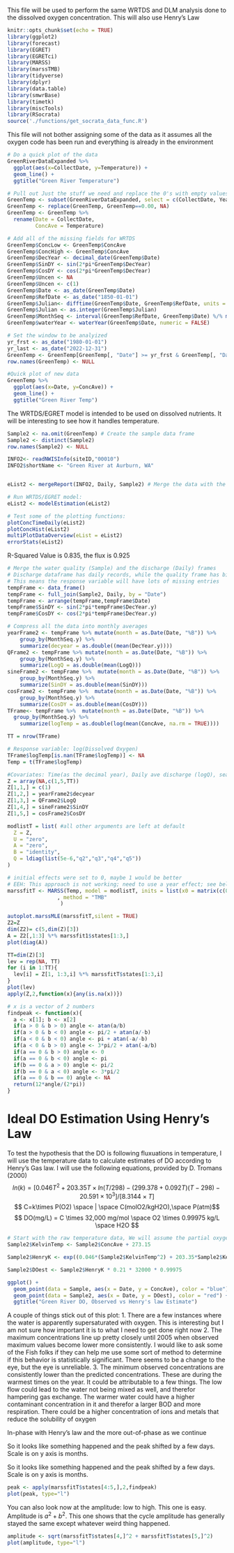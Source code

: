 This file will be used to perform the same WRTDS and DLM analysis done to the dissolved oxygen concentration. This will also use Henry's Law 

```r
knitr::opts_chunk$set(echo = TRUE)
library(ggplot2)
library(forecast)
library(EGRET)
library(EGRETci)
library(MARSS)
library(marssTMB)
library(tidyverse)
library(dplyr)
library(data.table)
library(smwrBase)
library(timetk)
library(miscTools)
library(RSocrata)
source('./functions/get_socrata_data_func.R')
```

This file will not bother assigning some of the data as it assumes all the oxygen code has been run and everything is already in the environment

```r
# Do a quick plot of the data
GreenRiverDataExpanded %>%
  ggplot(aes(x=CollectDate, y=Temperature)) +
  geom_line() +
  ggtitle("Green River Temperature")

```


```r
# Pull out Just the stuff we need and replace the 0's with empty values
GreenTemp <- subset(GreenRiverDataExpanded, select = c(CollectDate, Year, Month, Temperature))
GreenTemp <- replace(GreenTemp, GreenTemp==0.00, NA)
GreenTemp <- GreenTemp %>% 
  rename(Date = CollectDate,
         ConcAve = Temperature)

# Add all of the missing fields for WRTDS
GreenTemp$ConcLow <- GreenTemp$ConcAve
GreenTemp$ConcHigh <- GreenTemp$ConcAve
GreenTemp$DecYear <- decimal_date(GreenTemp$Date)
GreenTemp$SinDY <- sin(2*pi*GreenTemp$DecYear)
GreenTemp$CosDY <- cos(2*pi*GreenTemp$DecYear)
GreenTemp$Uncen <- NA
GreenTemp$Uncen <- c(1)
GreenTemp$Date <- as_date(GreenTemp$Date)
GreenTemp$RefDate <- as_date("1850-01-01")
GreenTemp$Julian<- difftime(GreenTemp$Date, GreenTemp$RefDate, units = "days")
GreenTemp$Julian <- as.integer(GreenTemp$Julian)
GreenTemp$MonthSeq <- interval(GreenTemp$RefDate, GreenTemp$Date) %/% months(1)
GreenTemp$waterYear <- waterYear(GreenTemp$Date, numeric = FALSE)

# Set the window to be analyized
yr_frst <- as_date("1980-01-01")
yr_last <- as_date("2022-12-31")
GreenTemp <- GreenTemp[GreenTemp[, "Date"] >= yr_frst & GreenTemp[, "Date"] <= yr_last,]
row.names(GreenTemp) <- NULL

#Quick plot of new data
GreenTemp %>%
  ggplot(aes(x=Date, y=ConcAve)) +
  geom_line() +
  ggtitle("Green River Temp")
```




The WRTDS/EGRET model is intended to be used on dissolved nutrients. It will be interesting to see how it handles temperature.
```r
Sample2 <- na.omit(GreenTemp) # Create the sample data frame
Sample2 <- distinct(Sample2)
row.names(Sample2) <- NULL

INFO2<- readNWISInfo(siteID,"00010")
INFO2$shortName <- "Green River at Aurburn, WA"


eList2 <- mergeReport(INFO2, Daily, Sample2) # Merge the data with the special EGRET function

# Run WRTDS/EGRET model:
eList2 <- modelEstimation(eList2)

# Test some of the plotting functions:
plotConcTimeDaily(eList2)
plotConcHist(eList2)
multiPlotDataOverview(eList = eList2)
errorStats(eList2) 
```
R-Squared Value is 0.835, the flux is 0.925








```r
# Merge the water quality (Sample) and the discharge (Daily) frames
# Discharge dataframe has daily records, while the quality frame has bi-monthly
# This means the response variable will have lots of missing entries
tempFrame <- data_frame()
tempFrame <- full_join(Sample2, Daily, by = "Date") 
tempFrame <- arrange(tempFrame,tempFrame$Date)
tempFrame$SinDY <- sin(2*pi*tempFrame$DecYear.y) 
tempFrame$CosDY <- cos(2*pi*tempFrame$DecYear.y) 

# Compress all the data into monthly averages
yearFrame2 <- tempFrame %>% mutate(month = as.Date(Date, "%B")) %>%
    group_by(MonthSeq.y) %>%
    summarize(decyear = as.double((mean(DecYear.y))))
QFrame2 <- tempFrame %>% mutate(month = as.Date(Date, "%B")) %>%
    group_by(MonthSeq.y) %>%
    summarize(LogQ = as.double(mean(LogQ))) 
sineFrame2 <- tempFrame %>%  mutate(month = as.Date(Date, "%B")) %>%
    group_by(MonthSeq.y) %>%
    summarize(SinDY = as.double(mean(SinDY)))
cosFrame2 <- tempFrame %>%  mutate(month = as.Date(Date, "%B")) %>%
    group_by(MonthSeq.y) %>%
    summarize(CosDY = as.double(mean(CosDY)))
TFrame<- tempFrame %>%  mutate(month = as.Date(Date, "%B")) %>%
  group_by(MonthSeq.y) %>%
    summarize(logTemp = as.double(log(mean(ConcAve, na.rm = TRUE))))

TT = nrow(TFrame)

# Response variable: log(Dissolved Oxygen)
TFrame$logTemp[is.nan(TFrame$logTemp)] <- NA
Temp = t(TFrame$logTemp)

#Covariates: Time(as the decimal year), Daily ave discharge (logQ), seasonal effects (sin and cos of the decimal year)
Z = array(NA,c(1,5,TT))
Z[1,1,] = c(1)
Z[1,2,] = yearFrame2$decyear
Z[1,3,] = QFrame2$LogQ
Z[1,4,] = sineFrame2$SinDY
Z[1,5,] = cosFrame2$CosDY

modlistT = list( #all other arguments are left at default
  Z = Z,
  U = "zero",
  A = "zero",
  B = "identity",
  Q = ldiag(list(5e-6,"q2","q3","q4","q5"))
)

# initial effects were set to 0, maybe 1 would be better
# EEH: This approach is not working; need to use a year effect; see below
marssfitT <- MARSS(Temp, model = modlistT, inits = list(x0 = matrix(c(0),5,1)),  control = list(maxit=3000)
                , method = "TMB"
                 )
```

```r
autoplot.marssMLE(marssfitT,silent = TRUE)
Z2=Z
dim(Z2)= c(5,dim(Z)[3])
A = Z2[,1:3] %*% marssfit1$states[1:3,]
plot(diag(A))

TT=dim(Z)[3]
lev = rep(NA, TT)
for (i in 1:TT){
  lev[i] = Z[1, 1:3,i] %*% marssfitT$states[1:3,i]
}
plot(lev)
apply(Z,2,function(x){any(is.na(x))})

```

```r
# x is a vector of 2 numbers
findpeak <- function(x){
  a <- x[1]; b <- x[2]
  if(a > 0 & b > 0) angle <- atan(a/b)
  if(a > 0 & b < 0) angle <- pi/2 + atan(a/-b)
  if(a < 0 & b < 0) angle <- pi + atan(-a/-b)
  if(a < 0 & b > 0) angle <- 3*pi/2 + atan(-a/b)
  if(a == 0 & b > 0) angle <- 0
  if(a == 0 & b < 0) angle <- pi
  if(b == 0 & a > 0) angle <- pi/2
  if(b == 0 & a < 0) angle <- 3*pi/2
  if(a == 0 & b == 0) angle <- NA
  return(12*angle/(2*pi))
}
```

# Ideal DO Estimation Using Henry's Law
To test the hypothesis that the DO is following fluxuations in temperature, I will use the temperature data to calculate estimates of DO according to Henry's Gas law. I will use the following equations, provided by D. Tromans (2000)
$$ln(k)=[0.046T^2 + 203.35T \times ln(T/298) - (299.378 + 0.092T)(T-298)-20.591 \times 10^3]/[8.3144\times T]$$
$$ C=k\times P(O2) \space | \space C(molO2/kgH2O),\space P(atm)$$
$$ DO(mg/L) = C \times 32,000 mg/mol \space O2 \times 0.99975 kg/L \space H2O $$


```r
# Start with the raw temperature data, We will assume the partial oxygen pressure remains constant at 0.21 atm to keep from overcomplicating things
Sample2$KelvinTemp <- Sample2$ConcAve + 273.15

Sample2$HenryK <- exp((0.046*(Sample2$KelvinTemp^2) + 203.35*Sample2$KelvinTemp*log(Sample2$KelvinTemp/298) - (299.378 + 0.092*Sample2$KelvinTemp)*(Sample2$KelvinTemp - 298) - 20.591*10^3)/(8.3144*Sample2$KelvinTemp))

Sample2$DOest <- Sample2$HenryK * 0.21 * 32000 * 0.99975

ggplot() +
  geom_point(data = Sample, aes(x = Date, y = ConcAve), color = "blue") + # must include argument label "data"
  geom_point(data = Sample2, aes(x = Date, y = DOest), color = "red") +
  ggtitle("Green River DO, Observed vs Henry's law Estimate")

```
A couple of things stick out of this plot:
1. There are a few instances where the water is apparently supersaturated with oxygen. This is interesting but I am not sure how important it is to what I need to get done right now
2. The maximum concentrations line up pretty closely until 2005 when observed maximum values become lower more consistently. I would like to ask some of the Fish folks if they can help me use some sort of method to determine if this behavior is statistically significant. There seems to be a change to the eye, but the eye is unreliable.
3. The minimum observed concentrations are consistently lower than the predicted concentrations. These are during the warmest times on the year. It could be attributable to a few things. The low flow could lead to the water not being mixed as well, and therefor hampering gas exchange. The warmer water could have a higher contaminant concentration in it and therefor a larger BOD and more respiration. There could be a higher concentration of ions and metals that reduce the solubility of oxygen

In-phase with Henry's law and the more out-of-phase as we continue

So it looks like something happened and the peak shifted by a few days.
Scale is on y axis is months.

So it looks like something happened and the peak shifted by a few days.
Scale is on y axis is months.

```r
peak <- apply(marssfitT$states[4:5,],2,findpeak)
plot(peak, type="l")
```


You can also look now at the amplitude: low to high. This one is easy.
Amplitude is $a^2 + b^2$. This one shows that the cycle amplitude has
generally stayed the same except whatever weird thing happened.

```r
amplitude <- sqrt(marssfitT$states[4,]^2 + marssfitT$states[5,]^2)
plot(amplitude, type="l")
```

